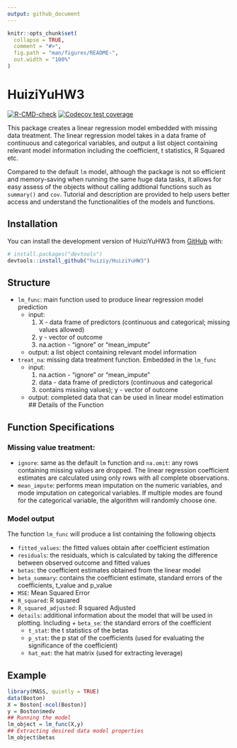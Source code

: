 ```yaml
---
output: github_document
---
```


<!-- README.md is generated from README.Rmd. Please edit that file -->

```r
knitr::opts_chunk$set(
  collapse = TRUE,
  comment = "#>",
  fig.path = "man/figures/README-",
  out.width = "100%"
)
```

# HuiziYuHW3

<!-- badges: start -->
[![R-CMD-check](https://github.com/huiziy/HuiziYuHW3/actions/workflows/R-CMD-check.yaml/badge.svg)](https://github.com/huiziy/HuiziYuHW3/actions/workflows/R-CMD-check.yaml)
[![Codecov test coverage](https://codecov.io/gh/huiziy/HuiziYuHW3/branch/master/graph/badge.svg)](https://app.codecov.io/gh/huiziy/HuiziYuHW3?branch=master)
<!-- badges: end -->

This package creates a linear regression model embedded with missing data treatment. The linear regression model takes in a data frame of continuous and categorical variables, and output a list object containing relevant model information including the coefficient, t statistics, R Squared etc.

Compared to the default `lm` model, although the package is not so efficient and memory-saving when running the same huge data tasks, it allows for easy assess of the objects without calling addtional functions such as `summary()` and `cov`. Tutorial and description are provided to help users better access and understand the functionalities of the models and functions. 

## Installation

You can install the development version of HuiziYuHW3 from [GitHub](https://github.com/) with:

``` r
# install.packages("devtools")
devtools::install_github("huiziy/HuiziYuHW3")
```
## Structure
* `lm_func`: main function used to produce linear regression model prediction
  + input: 
    1. X - data frame of predictors (continuous and categorical; missing values allowed)
    2. y - vector of outcome
    3. na.action - "ignore" or "mean_impute"
  + output: a list object containing relevant model information
* `treat_na`: missing data treatment function. Embedded in the `lm_func`
  + input: 
    1. na.action - "ignore" or "mean_impute"
    2. data - data frame of predictors (continuous and categorical
    3. contains missing values); y - vector of outcome
  + output: completed data that can be used in linear model estimation
## Details of the Function

## Function Specifications

### Missing value treatment:

* `ignore`: same as the default `lm` function and `na.omit`: any rows containing missing values are dropped. The linear regression coefficient estimates are calculated using only rows with all complete observations. 
* `mean_impute`: performs mean imputation on the numeric variables, and mode imputation on categorical variables. If multiple modes are found for the categorical variable, the algorithm will randomly choose one. 

### Model output

The function `lm_func` will produce a list containing the following objects

* `fitted_values`: the fitted values obtain after coefficient estimation
* `residuals`: the residuals, which is calculated by taking the difference between observed outcome and fitted values
* `betas`: the coefficient estimates obtained from the linear model
* `beta_summary`: contains the coefficient estimate, standard errors of the coefficients, t_value and p_value
* `MSE`: Mean Squared Error
* `R_squared`: R squared
* `R_squared_adjusted`: R squared Adjusted
* `details`: additional information about the model that will be used in plotting. Including      + `beta_se`: the standard errors of the coefficient
   + `t_stat`: the t statistics of the betas
   + `p_stat`: the p stat of the coefficients (used for evaluating the significance of the coefficient)
   + `hat_mat`: the hat matrix (used for extracting leverage)

## Example

```r
library(MASS, quietly = TRUE)
data(Boston)
X = Boston[-ncol(Boston)]
y = Boston$medv
## Running the model
lm_object = lm_func(X,y)
## Extracting desired data model properties
lm_object$betas
```
